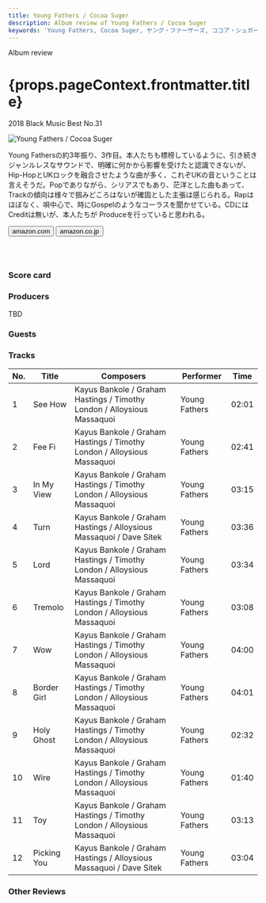 ```yaml
---
title: Young Fathers / Cocoa Suger
description: Album review of Young Fathers / Cocoa Suger
keywords: 'Young Fathers, Cocoa Suger, ヤング・ファーザーズ, ココア・シュガー'
---
```





<p className="largeP">Album review</p>
<h1 className="h1--no--margin">{props.pageContext.frontmatter.title}</h1>
<p className="largeP"><Link to="/best50/2018/">2018 Black Music Best No.31</Link></p>

<Row  className="image-card-group">
	<Column colMd={3} colLg={4} noGutterMdLeft="">
       <ImageCard>

![Young Fathers / Cocoa Suger](../../images/cd/youngfathers2L.jpg) 

</ImageCard>
	</Column>
	<Column colMd={4} colLg={8} noGutterMdLeft="">
	<p>
	Young Fathersの約3年振り、3作目。本人たちも標榜しているように、引き続きジャンルレスなサウンドで、明確に何かから影響を受けたと認識できないが、Hip-HopとUKロックを融合させたような曲が多く、これぞUKの音ということは言えそうだ。Popでありながら、シリアスでもあり、茫洋とした曲もあって、Trackの傾向は様々で掴みどころはないが確固とした主張は感じられる。Rapはほぼなく、唄中心で、時にGospelのようなコーラスを聞かせている。CDにはCreditは無いが、本人たちが Produceを行っていると思われる。
	</p>
	<div>
	  <Button className="button-right-mergin"  href="https://amzn.to/2Bt4onK" renderIcon={ArrowUpRight} size='sm' kind='primary'>
      amazon.com
    </Button>
	  <Button className="button-right-mergin"  href="https://amzn.to/3hM6TSR" renderIcon={ArrowUpRight} size='sm' kind='secondary'>
      amazon.co.jp
    </Button>
	</div>
	<a style="display:inline-block;overflow:hidden;background:url(https://linkmaker.itunes.apple.com/ja-jp/lockup.svg?releaseDate=2018-03-09&kind=album&bubble=apple_music&style=mono-black) no-repeat;width:180px;height:45px;" href="https://geo.music.apple.com/jp/album/cocoa-sugar/1328795433?mt=1&app=music&ls=1&at=11lcug"></a>
	<AdvJS2/>
	</Column>
</Row>
<Row >
	<Column colMd={4} colLg={4} noGutterMdLeft="">
		<div>
  		<h3>Score card</h3>
			<SliderJS1 value="4" />
  		<SliderJS2 value="2" />
			<SliderJS3 value="1" />
  		<SliderJS4 value="8" />
		</div>
	</Column>
	<Column colMd={8} colLg={8} noGutterMdLeft="">
		<div>
			<h3>Producers</h3>
			<p>
				TBD
			</p>
			<h3>Guests</h3>
			<p>
			</p>
		</div>
	</Column>
</Row>

<h3>Tracks</h3>

| No. |	 Title      |	 Composers                                                             	|	 Performer    |	 Time	|
| --- |	-----------	|	----------------------------------------------------------------------- |	------------- |	----- |
|	1	  |	See How     | Kayus Bankole / Graham Hastings / Timothy London / Alloysious Massaquoi	|	Young Fathers	|	02:01 |
|	2	  |	Fee Fi      | Kayus Bankole / Graham Hastings / Timothy London / Alloysious Massaquoi	|	Young Fathers	|	02:41 |
|	3	  |	In My View  | Kayus Bankole / Graham Hastings / Timothy London / Alloysious Massaquoi	|	Young Fathers	|	03:15 |
|	4	  |	Turn        | Kayus Bankole / Graham Hastings / Alloysious Massaquoi / Dave Sitek    	|	Young Fathers	|	03:36 |
|	5	  |	Lord        | Kayus Bankole / Graham Hastings / Timothy London / Alloysious Massaquoi	|	Young Fathers	|	03:34 |
|	6	  |	Tremolo     | Kayus Bankole / Graham Hastings / Timothy London / Alloysious Massaquoi	|	Young Fathers	|	03:08 |
|	7	  |	Wow         | Kayus Bankole / Graham Hastings / Timothy London / Alloysious Massaquoi	|	Young Fathers	|	04:00 |
|	8	  |	Border Girl | Kayus Bankole / Graham Hastings / Timothy London / Alloysious Massaquoi	|	Young Fathers	|	04:01 |
|	9	  |	Holy Ghost  | Kayus Bankole / Graham Hastings / Timothy London / Alloysious Massaquoi	|	Young Fathers	|	02:32 |
|	10	|	Wire        | Kayus Bankole / Graham Hastings / Timothy London / Alloysious Massaquoi	|	Young Fathers	|	01:40 |
|	11	|	Toy         | Kayus Bankole / Graham Hastings / Timothy London / Alloysious Massaquoi	|	Young Fathers	|	03:13 |
|	12	|	Picking You | Kayus Bankole / Graham Hastings / Alloysious Massaquoi / Dave Sitek    	|	Young Fathers	|	03:04 |

<h3>Other Reviews</h3>

<Row>
  <Column colMd={3} colLg={3} noGutterMdLeft>
    <Review1 />
  </Column>
</Row>

<AdvJS3 />